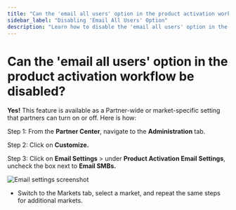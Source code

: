 ```yaml
---
title: "Can the 'email all users' option in the product activation workflow be disabled?"
sidebar_label: "Disabling 'Email All Users' Option"
description: "Learn how to disable the 'email all users' option in the product activation workflow."
---
```


# Can the 'email all users' option in the product activation workflow be disabled?

**Yes!** This feature is available as a Partner-wide or market-specific setting that partners can turn on or off. Here is how:

Step 1: From the **Partner Center**, navigate to the **Administration** tab.

Step 2: Click on **Customize.**

Step 3: Click on **Email Settings** > under **Product Activation Email Settings**, uncheck the box next to **Email SMBs.**

![Email settings screenshot](./img/accounts/accounts-manage-accounts/disable_email_settings.png)

- Switch to the Markets tab, select a market, and repeat the same steps for additional markets.